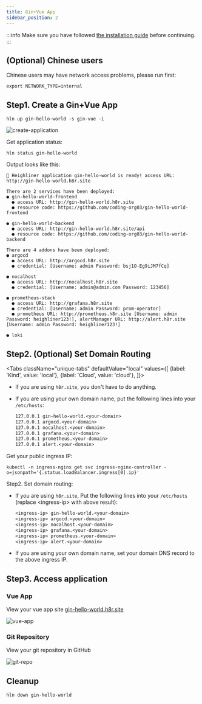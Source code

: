 ```yaml
---
title: Gin+Vue App
sidebar_position: 2
---
```


:::info
Make sure you have followed [the installation guide](/docs/getting_started/installation) before continuing.
:::

## (Optional) Chinese users

Chinese users may have network access problems, please run first:

```shell
export NETWORK_TYPE=internal
```

## Step1. Create a Gin+Vue App
```shell
hln up gin-hello-world -s gin-vue -i
```
![create-application](/img/docs/tutorial/gin-vue/create-application.png)

Get application status:

```shell
hln status gin-hello-world
```

Output looks like this:
```shell
🎉 Heighliner application gin-hello-world is ready! access URL: http://gin-hello-world.h8r.site

There are 2 services have been deployed:
● gin-hello-world-frontend
  ● access URL: http://gin-hello-world.h8r.site
  ● resource code: https://github.com/coding-org03/gin-hello-world-frontend

● gin-hello-world-backend
  ● access URL: http://gin-hello-world.h8r.site/api
  ● resource code: https://github.com/coding-org03/gin-hello-world-backend

There are 4 addons have been deployed:
● argocd
  ● access URL: http://argocd.h8r.site
  ● credential: [Username: admin Password: bsj1O-Eg9iJM7fCq]

● nocalhost
  ● access URL: http://nocalhost.h8r.site
  ● credential: [Username: admin@admin.com Password: 123456]

● prometheus-stack
  ● access URL: http://grafana.h8r.site
  ● credential: [Username: admin Password: prom-operator]
  ● prometheus URL: http://prometheus.h8r.site [Username: admin Password: heighliner123!], alertManager URL: http://alert.h8r.site [Username: admin Password: heighliner123!]

● loki
```

## Step2. (Optional) Set Domain Routing

<Tabs
className="unique-tabs"
defaultValue="local"
values={[
{label: 'Kind', value: 'local'},
{label: 'Cloud', value: 'cloud'},
]}>

<TabItem value="local">

- If you are using `h8r.site`, you don't have to do anything.
- If you are using your own domain name, put the following lines into your `/etc/hosts`:

    ```txt
    127.0.0.1 gin-hello-world.<your-domain>
    127.0.0.1 argocd.<your-domain>
    127.0.0.1 nocalhost.<your-domain>
    127.0.0.1 grafana.<your-domain>
    127.0.0.1 prometheus.<your-domain>
    127.0.0.1 alert.<your-domain>
    ```

</TabItem>

<TabItem value="cloud">

Get your public ingress IP:

```shell
kubectl -n ingress-nginx get svc ingress-nginx-controller -o=jsonpath='{.status.loadBalancer.ingress[0].ip}'
```

Step2. Set domain routing:

- If you are using `h8r.site`, Put the following lines into your `/etc/hosts` (replace <ingress-ip\> with above result):

  ```txt
  <ingress-ip> gin-hello-world.<your-domain>
  <ingress-ip> argocd.<your-domain>
  <ingress-ip> nocalhost.<your-domain>
  <ingress-ip> grafana.<your-domain>
  <ingress-ip> prometheus.<your-domain>
  <ingress-ip> alert.<your-domain>
  ```

- If you are using your own domain name, set your domain DNS record to the above ingress IP.

</TabItem>
</Tabs>

## Step3. Access application
### Vue App
View your vue app site [gin-hello-world.h8r.site](http://gin-hello-world.h8r.site)

![vue-app](/img/docs/tutorial/spring-vue/vue-app.png)

### Git Repository
View your git repository in GitHub

![git-repo](/img/docs/tutorial/gin-vue/git-repository.png)

## Cleanup
```shell
hln down gin-hello-world
```
